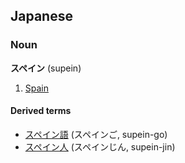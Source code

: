 ==Japanese==
===Noun===
'''スペイン''' (supein)

# [[Spain]]

====Derived terms====
*[[スペイン語]] (スペインご, supein-go)
*[[スペイン人]] (スペインじん, supein-jin)